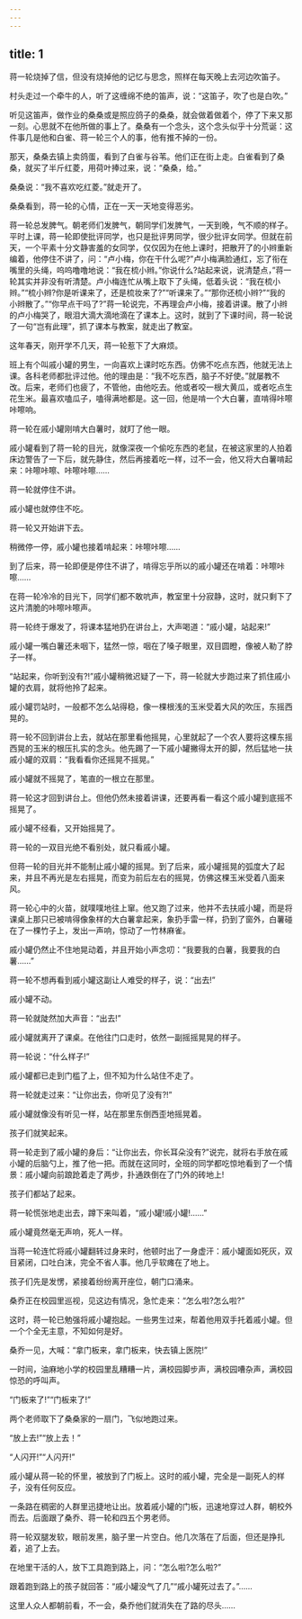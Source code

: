 ```yaml
---
---
---
```

title: 1
---



蒋一轮烧掉了信，但没有烧掉他的记忆与思念，照样在每天晚上去河边吹笛子。

村头走过一个牵牛的人，听了这缠绵不绝的笛声，说：“这笛子，吹了也是白吹。”

听见这笛声，做作业的桑桑或是照应鸽子的桑桑，就会做着做着个，停了下来又那一刻。心思就不在他所做的事上了。桑桑有一个念头，这个念头似乎十分荒诞：这件事几是他和白雀、蒋一轮三个人的事，他有推不掉的一份。

那天，桑桑去镇上卖鸽蛋，看到了白雀与谷苇。他们正在街上走。白雀看到了桑桑，就买了半斤红菱，用荷叶捧过来，说：“桑桑，给。”

桑桑说：“我不喜欢吃红菱。”就走开了。

桑桑看到，蒋一轮的心情，正在一天一天地变得恶劣。

蒋一轮总发脾气。朝老师们发脾气，朝同学们发脾气，一天到晚，气不顺的样子。平时上课，蒋一轮即使批评同学，也只是批评男同学，很少批评女同学。但就在前天，一个平素十分文静害羞的女同学，仅仅因为在他上课时，把散开了的小辫重新编着，他停住不讲了，问：“卢小梅，你在干什么呢?”卢小梅满脸通红，忘了衔在嘴里的头绳，呜呜噜噜地说：“我在梳小辫。”你说什么?站起来说，说清楚点，”蒋一轮其实并非没有听清楚。卢小梅连忙从嘴上取下了头绳，低着头说：“我在梳小辫。”“梳小辫?你是听课来了，还是梳妆来了?”“听课来了。”“那你还梳小辫?”“我的小辫散了。”“你早点干吗了?”蒋一轮说完，不再理会卢小梅，接着讲课。散了小辫的卢小梅哭了，眼泪大滴大滴地滴在了课本上。这时，就到了下课时间，蒋一轮说了一句“岂有此理”，抓了课本与教案，就走出了教室。

这年春天，刚开学不几天，蒋一轮惹下了大麻烦。

班上有个叫戚小罐的男生，一向喜欢上课时吃东西。仿佛不吃点东西，他就无法上课。各科老师都批评过他。他的理由是：“我不吃东西，脑子不好使。”就屡教不改。后来，老师们也疲了，不管他，由他吃去。他或者咬一根大黄瓜，或者吃点生花生米。最喜欢嗑瓜子，嗑得满地都是。这一回，他是啃一个大白薯，直啃得咔嚓咔嚓响。

蒋一轮在戚小罐刚啃大白薯时，就盯了他一眼。

戚小罐看到了蒋一轮的目光，就像深夜一个偷吃东西的老鼠，在被这家里的人拍着床边警告了一下后，就先静住，然后再接着吃一样，过不一会，他又将大白薯啃起来：咔嚓咔嚓、咔嚓咔嚓……

蒋一轮就停住不讲。

戚小罐也就停住不吃。

蒋一轮又开始讲下去。

稍微停一停，戚小罐也接着啃起来：咔嚓咔嚓……

到了后来，蒋一轮即便是停住不讲了，啃得忘乎所以的戚小罐还在啃着：咔嚓咔嚓……

在蒋一轮冷冷的目光下，同学们都不敢吭声，教室里十分寂静，这时，就只剩下了这片清脆的咔嚓咔嚓声。

蒋一轮终于爆发了，将课本猛地扔在讲台上，大声喝道：“戚小罐，站起来!”

戚小罐一嘴白薯还未咽下，猛然一惊，咽在了嗓子眼里，双目圆瞪，像被人勒了脖子一样。

“站起来，你听到没有?!”戚小罐稍微迟疑了一下，蒋一轮就大步跑过来了抓住戚小罐的衣肩，就将他拎了起来。

戚小罐罚站时，一般都不怎么站得稳，像一棵根浅的玉米受着大风的吹压，东摇西晃的。

蒋一轮不回到讲台上去，就站在那里看他摇晃，心里就起了一个农人要将这棵东摇西晃的玉米的根压扎实的念头。他先踢了一下戚小罐撇得太开的脚，然后猛地一扶戚小罐的双肩：“我看看你还摇晃不摇晃。”

戚小罐就不摇晃了，笔直的一根立在那里。

蒋一轮这才回到讲台上。但他仍然未接着讲课，还要再看一看这个戚小罐到底摇不摇晃了。

戚小罐不经看，又开始摇晃了。

蒋一轮的一双目光绝不看别处，就只看戚小罐。

但蒋一轮的目光并不能制止戚小罐的摇晃。到了后来，戚小罐摇晃的弧度大了起来，并且不再光是左右摇晃，而变为前后左右的摇晃，仿佛这棵玉米受着八面来风。

蒋一轮心中的火苗，就噗噗地往上窜。他又跑了过来，他并不去扶戚小罐，而是将课桌上那只已被啃得像象样的大白薯拿起来，象扔手雷一样，扔到了窗外，白薯碰在了一棵竹子上，发出一声响，惊动了一竹林麻雀。

戚小罐仍然止不住地晃动着，并且开始小声念叨：“我要我的白薯，我要我的白薯……”

蒋一轮不想再看到戚小罐这副让人难受的样子，说：“出去!”

戚小罐不动。

蒋一轮就陡然加大声音：“出去!”

戚小罐就离开了课桌。在他往门口走时，依然一副摇摇晃晃的样子。

蒋一轮说：“什么样子!”

戚小罐都已走到门槛了上，但不知为什么站住不走了。

蒋一轮就走过来：“让你出去，你听见了没有?!”

戚小罐就像没有听见一样，站在那里东倒西歪地摇晃着。

孩子们就笑起来。

蒋一轮走到了戚小罐的身后：“让你出去，你长耳朵没有?”说完，就将右手放在戚小罐的后脑勺上，推了他一把。而就在这同时，全班的同学都吃惊地看到了一个情景：戚小罐向前踉跄着走了两步，扑通跌倒在了门外的砖地上!

孩子们都站了起来。

蒋一轮慌张地走出去，蹲下来叫着，“戚小罐!戚小罐!……”

戚小罐竟然毫无声响，死人一样。

当蒋一轮连忙将戚小罐翻转过身来时，他顿时出了一身虚汗：戚小罐面如死灰，双目紧闭，口吐白沫，完全不省人事。他几乎软瘫在了地上。

孩子们先是发愣，紧接着纷纷离开座位，朝门口涌来。

桑乔正在校园里巡视，见这边有情况，急忙走来：“怎么啦?怎么啦?”

这时，蒋一轮已勉强将戚小罐抱起。一些男生过来，帮着他用双手托着戚小罐。但一个个全无主意，不知如何是好。

桑乔一见，大喊：“拿门板来，拿门板来，快去镇上医院!”

一时间，油麻地小学的校园里乱糟糟一片，满校园脚步声，满校园嘈杂声，满校园惊恐的呼叫声。

“门板来了!”“门板来了!”

两个老师取下了桑桑家的一扇门，飞似地跑过来。

“放上去!”“放上去！”

“人闪开!”“人闪开!”

戚小罐从蒋一轮的怀里，被放到了门板上。这时的戚小罐，完全是一副死人的样子，没有任何反应。

一条路在稠密的人群里迅捷地让出。放着戚小罐的门板，迅速地穿过人群，朝校外而去。后面跟了桑乔、蒋一轮和四五个男老师。

蒋一轮双腿发软，眼前发黑，脑子里一片空白。他几次落在了后面，但还是挣扎着，追了上去。

在地里干活的人，放下工具跑到路上，问：“怎么啦?怎么啦?”

跟着跑到路上的孩子就回答：“戚小罐没气了几”“戚小罐死过去了。”……

这里人众人都朝前看，不一会，桑乔他们就消失在了路的尽头……